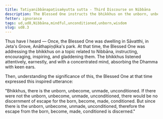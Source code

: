 ```yaml
---
title: Tatiyanibbānapaṭisaṁyutta sutta - Third Discourse on Nibbāna
description: The Blessed One instructs the bhikkhus on the unborn, unbecome, unmade, unconditioned.
fetter: ignorance
tags: ud,ud8,Nibbāna,mindful,unconditioned,unborn,wisdom
slug: ud8.3
---
```


Thus have I heard — Once, the Blessed One was dwelling in Sāvatthi, in Jeta's Grove, Anāthapiṇḍika's park. At that time, the Blessed One was addressing the bhikkhus on a topic related to Nibbāna, instructing, encouraging, inspiring, and gladdening them. The bhikkhus listened attentively, earnestly, and with a concentrated mind, absorbing the Dhamma with keen ears.

Then, understanding the significance of this, the Blessed One at that time expressed this inspired utterance:

"Bhikkhus, there is the unborn, unbecome, unmade, unconditioned. If there were not the unborn, unbecome, unmade, unconditioned, there would be no discernment of escape for the born, become, made, conditioned. But since there is the unborn, unbecome, unmade, unconditioned, therefore the escape from the born, become, made, conditioned is discerned."